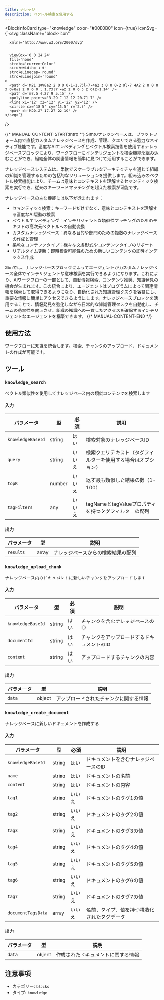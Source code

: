 ```yaml
---
title: ナレッジ
description: ベクトル検索を使用する
---
```



<BlockInfoCard 
  type="knowledge"
  color="#00B0B0"
  icon={true}
  iconSvg={`<svg className="block-icon"
      
      xmlns='http://www.w3.org/2000/svg'
      
      
      viewBox='0 0 24 24'
      fill='none'
      stroke='currentColor'
      strokeWidth='1.5'
      strokeLinecap='round'
      strokeLinejoin='round'
    >
      <path d='M21 10V8a2 2 0 0 0-1-1.73l-7-4a2 2 0 0 0-2 0l-7 4A2 2 0 0 0 3 8v8a2 2 0 0 0 1 1.73l7 4a2 2 0 0 0 2 0l2-1.14' />
      <path d='m7.5 4.27 9 5.15' />
      <polyline points='3.29 7 12 12 20.71 7' />
      <line x1='12' x2='12' y1='22' y2='12' />
      <circle cx='18.5' cy='15.5' r='2.5' />
      <path d='M20.27 17.27 22 19' />
    </svg>`}
/>

{/* MANUAL-CONTENT-START:intro */}
Simのナレッジベースは、プラットフォーム内で直接カスタムナレッジベースを作成、管理、クエリできる強力なネイティブ機能です。高度なAIエンベディングとベクトル検索技術を使用するナレッジベースブロックにより、ワークフローにインテリジェントな検索機能を組み込むことができ、組織全体の関連情報を簡単に見つけて活用することができます。

ナレッジベースシステムは、柔軟でスケーラブルなアーキテクチャを通じて組織の知識を管理するための包括的なソリューションを提供します。組み込みのベクトル検索機能により、チームは意味とコンテキストを理解するセマンティック検索を実行でき、従来のキーワードマッチングを超えた検索が可能です。

ナレッジベースの主な機能には以下が含まれます：

- セマンティック検索：キーワードだけでなく、意味とコンテキストを理解する高度なAI駆動の検索
- ベクトルエンベディング：インテリジェントな類似性マッチングのためのテキストの高次元ベクトルへの自動変換
- カスタムナレッジベース：異なる目的や部門のための複数のナレッジベースの作成と管理
- 柔軟なコンテンツタイプ：様々な文書形式やコンテンツタイプのサポート
- リアルタイム更新：即時検索可能性のための新しいコンテンツの即時インデックス作成

Simでは、ナレッジベースブロックによってエージェントがカスタムナレッジベース全体でインテリジェントな意味検索を実行できるようになります。これにより、AIワークフローの一部として、自動情報検索、コンテンツ推奨、知識発見の機会が生まれます。この統合により、エージェントはプログラムによって関連情報を検索して取得できるようになり、自動化された知識管理タスクを容易にし、重要な情報に簡単にアクセスできるようにします。ナレッジベースブロックを活用することで、情報発見を強化しながら日常的な知識管理タスクを自動化し、チームの効率性を向上させ、組織の知識への一貫したアクセスを確保するインテリジェントなエージェントを構築できます。
{/* MANUAL-CONTENT-END */}

## 使用方法

ワークフローに知識を統合します。検索、チャンクのアップロード、ドキュメントの作成が可能です。

## ツール

### `knowledge_search`

ベクトル類似性を使用してナレッジベース内の類似コンテンツを検索します

#### 入力

| パラメータ | 型 | 必須 | 説明 |
| --------- | ---- | -------- | ----------- |
| `knowledgeBaseId` | string | はい | 検索対象のナレッジベースID |
| `query` | string | いいえ | 検索クエリテキスト（タグフィルターを使用する場合はオプション） |
| `topK` | number | いいえ | 返す最も類似した結果の数（1-100） |
| `tagFilters` | any | いいえ | tagNameとtagValueプロパティを持つタグフィルターの配列 |

#### 出力

| パラメータ | 型 | 説明 |
| --------- | ---- | ----------- |
| `results` | array | ナレッジベースからの検索結果の配列 |

### `knowledge_upload_chunk`

ナレッジベース内のドキュメントに新しいチャンクをアップロードします

#### 入力

| パラメータ | 型 | 必須 | 説明 |
| --------- | ---- | -------- | ----------- |
| `knowledgeBaseId` | string | はい | チャンクを含むナレッジベースのID |
| `documentId` | string | はい | チャンクをアップロードするドキュメントのID |
| `content` | string | はい | アップロードするチャンクの内容 |

#### 出力

| パラメータ | 型 | 説明 |
| --------- | ---- | ----------- |
| `data` | object | アップロードされたチャンクに関する情報 |

### `knowledge_create_document`

ナレッジベースに新しいドキュメントを作成する

#### 入力

| パラメータ | 型 | 必須 | 説明 |
| --------- | ---- | -------- | ----------- |
| `knowledgeBaseId` | string | はい | ドキュメントを含むナレッジベースのID |
| `name` | string | はい | ドキュメントの名前 |
| `content` | string | はい | ドキュメントの内容 |
| `tag1` | string | いいえ | ドキュメントのタグ1の値 |
| `tag2` | string | いいえ | ドキュメントのタグ2の値 |
| `tag3` | string | いいえ | ドキュメントのタグ3の値 |
| `tag4` | string | いいえ | ドキュメントのタグ4の値 |
| `tag5` | string | いいえ | ドキュメントのタグ5の値 |
| `tag6` | string | いいえ | ドキュメントのタグ6の値 |
| `tag7` | string | いいえ | ドキュメントのタグ7の値 |
| `documentTagsData` | array | いいえ | 名前、タイプ、値を持つ構造化されたタグデータ |

#### 出力

| パラメータ | 型 | 説明 |
| --------- | ---- | ----------- |
| `data` | object | 作成されたドキュメントに関する情報 |

## 注意事項

- カテゴリー: `blocks`
- タイプ: `knowledge`
